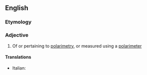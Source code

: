 ==English==

===Etymology===
{{suffix|en|polarimetry|ic}}

===Adjective===
{{en-adj|-}}

# {{lb|en|physics}} Of or pertaining to [[polarimetry]], or measured using a [[polarimeter]]

====Translations====
{{trans-top|pertaining to polarimetry}}
* Italian: {{t+|it|polarimetrico}}
{{trans-mid}}
{{trans-bottom}}